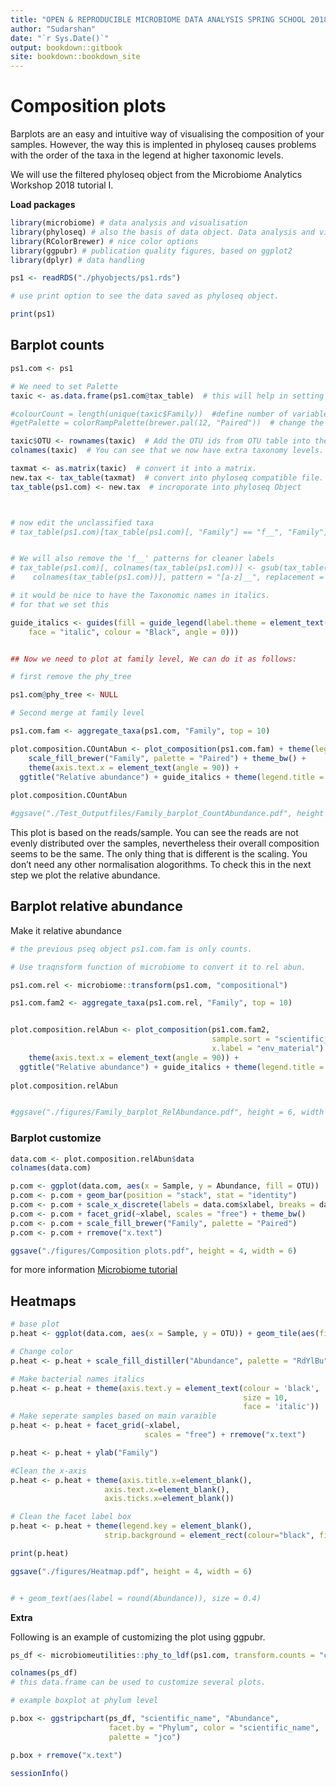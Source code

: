 ---
title: "OPEN & REPRODUCIBLE MICROBIOME DATA ANALYSIS SPRING SCHOOL 2018"
author: "Sudarshan"
date: "`r Sys.Date()`"
output: bookdown::gitbook
site: bookdown::bookdown_site
---


# Composition plots  

Barplots are an easy and intuitive way of visualising the composition of your samples. However, the way this is implented in phyloseq causes problems with the order of the taxa in the legend at higher taxonomic levels.

We will use the filtered phyloseq object from the Microbiome Analytics Workshop 2018 tutorial I.  

**Load packages** 

```{r, warning=FALSE, message=FALSE}

library(microbiome) # data analysis and visualisation
library(phyloseq) # also the basis of data object. Data analysis and visualisation
library(RColorBrewer) # nice color options
library(ggpubr) # publication quality figures, based on ggplot2
library(dplyr) # data handling  

```

  
```{r}

ps1 <- readRDS("./phyobjects/ps1.rds")

# use print option to see the data saved as phyloseq object.

print(ps1)

```

## Barplot counts 

```{r, fig.height= 6, fig.width=20, warning=FALSE, message= FALSE}

ps1.com <- ps1

# We need to set Palette
taxic <- as.data.frame(ps1.com@tax_table)  # this will help in setting large color options

#colourCount = length(unique(taxic$Family))  #define number of variable colors based on number of Family (change the level accordingly to phylum/class/order)
#getPalette = colorRampPalette(brewer.pal(12, "Paired"))  # change the palette as well as the number of colors will change according to palette.

taxic$OTU <- rownames(taxic)  # Add the OTU ids from OTU table into the taxa table at the end.
colnames(taxic)  # You can see that we now have extra taxonomy levels.

taxmat <- as.matrix(taxic)  # convert it into a matrix.
new.tax <- tax_table(taxmat)  # convert into phyloseq compatible file.
tax_table(ps1.com) <- new.tax  # incroporate into phyloseq Object



# now edit the unclassified taxa
# tax_table(ps1.com)[tax_table(ps1.com)[, "Family"] == "f__", "Family"] <- "Unclassified family"


# We will also remove the 'f__' patterns for cleaner labels
# tax_table(ps1.com)[, colnames(tax_table(ps1.com))] <- gsub(tax_table(ps1.com)[, 
#    colnames(tax_table(ps1.com))], pattern = "[a-z]__", replacement = "")

# it would be nice to have the Taxonomic names in italics.
# for that we set this

guide_italics <- guides(fill = guide_legend(label.theme = element_text(size = 15, 
    face = "italic", colour = "Black", angle = 0)))


## Now we need to plot at family level, We can do it as follows:

# first remove the phy_tree

ps1.com@phy_tree <- NULL

# Second merge at family level 

ps1.com.fam <- aggregate_taxa(ps1.com, "Family", top = 10)

plot.composition.COuntAbun <- plot_composition(ps1.com.fam) + theme(legend.position = "bottom") + 
    scale_fill_brewer("Family", palette = "Paired") + theme_bw() + 
    theme(axis.text.x = element_text(angle = 90)) + 
  ggtitle("Relative abundance") + guide_italics + theme(legend.title = element_text(size=18))
  
plot.composition.COuntAbun

#ggsave("./Test_Outputfiles/Family_barplot_CountAbundance.pdf", height = 6, width = 8)


```


This plot is based on the reads/sample. You can see the reads are not evenly distributed over the samples, nevertheless their overall composition seems to be the same. The only thing that is different is the scaling. You don't need any other normalisation alogorithms. To check this in the next step we plot the relative abundance.

## Barplot relative abundance 

Make it relative abundance

```{r, fig.height= 6, fig.width=20, warning=FALSE, message= FALSE}

# the previous pseq object ps1.com.fam is only counts.

# Use traqnsform function of microbiome to convert it to rel abun.

ps1.com.rel <- microbiome::transform(ps1.com, "compositional")

ps1.com.fam2 <- aggregate_taxa(ps1.com.rel, "Family", top = 10)


plot.composition.relAbun <- plot_composition(ps1.com.fam2, 
                                             sample.sort = "scientific_name", 
                                             x.label = "env_material") + theme(legend.position = "bottom") + scale_fill_brewer("Family", palette = "Paired") + theme_bw() + 
    theme(axis.text.x = element_text(angle = 90)) + 
  ggtitle("Relative abundance") + guide_italics + theme(legend.title = element_text(size=18))
  
plot.composition.relAbun


#ggsave("./figures/Family_barplot_RelAbundance.pdf", height = 6, width = 8)


```

### Barplot customize 

```{r}

data.com <- plot.composition.relAbun$data
colnames(data.com)

```

```{r}


p.com <- ggplot(data.com, aes(x = Sample, y = Abundance, fill = OTU))
p.com <- p.com + geom_bar(position = "stack", stat = "identity")
p.com <- p.com + scale_x_discrete(labels = data.com$xlabel, breaks = data.com$Sample)
p.com <- p.com + facet_grid(~xlabel, scales = "free") + theme_bw()
p.com <- p.com + scale_fill_brewer("Family", palette = "Paired") 
p.com <- p.com + rremove("x.text") 

ggsave("./figures/Composition plots.pdf", height = 4, width = 6)


```

for more information [Microbiome tutorial](http://microbiome.github.io/microbiome/Composition.html)   


## Heatmaps

```{r}

# base plot
p.heat <- ggplot(data.com, aes(x = Sample, y = OTU)) + geom_tile(aes(fill = Abundance)) 

# Change color
p.heat <- p.heat + scale_fill_distiller("Abundance", palette = "RdYlBu") + theme_bw() 

# Make bacterial names italics
p.heat <- p.heat + theme(axis.text.y = element_text(colour = 'black', 
                                                    size = 10, 
                                                    face = 'italic')) 
# Make seperate samples based on main varaible
p.heat <- p.heat + facet_grid(~xlabel, 
                              scales = "free") + rremove("x.text") 

p.heat <- p.heat + ylab("Family")

#Clean the x-axis
p.heat <- p.heat + theme(axis.title.x=element_blank(),
                     axis.text.x=element_blank(),
                     axis.ticks.x=element_blank()) 

# Clean the facet label box
p.heat <- p.heat + theme(legend.key = element_blank(), 
                     strip.background = element_rect(colour="black", fill="white"))

print(p.heat)

ggsave("./figures/Heatmap.pdf", height = 4, width = 6)


# + geom_text(aes(label = round(Abundance)), size = 0.4)
```


**Extra**  

Following is an example of customizing the plot using ggpubr.  

```{r}


ps_df <- microbiomeutilities::phy_to_ldf(ps1.com, transform.counts = "compositional")

colnames(ps_df)
# this data.frame can be used to customize several plots.  

# example boxplot at phylum level

p.box <- ggstripchart(ps_df, "scientific_name", "Abundance", 
                      facet.by = "Phylum", color = "scientific_name",
                      palette = "jco")

p.box + rremove("x.text")

```




```{r}

sessionInfo()

```


